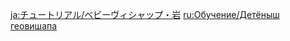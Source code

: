 {{Tutorial
|title    = Geovishap Hatchling
|subtitle = New Entry
|type     = Enemies
|icon     = Icon Tutorial Monster.png
|about    = Geovishap Hatchling
|image1   = Tutorial Enemies Geovishap Hatchling.png
|text1    = A small and very nimble lizard hatchling. When its attacks are deflected by a character with a {{Color|help|shield}}, it seems to be paralyzed for a moment by the recoil...
|sort     = 2604
}}
<noinclude>
<!-- interwikis -->
[[ja:チュートリアル/ベビーヴィシャップ・岩]]
[[ru:Обучение/Детёныш геовишапа]]
</noinclude>